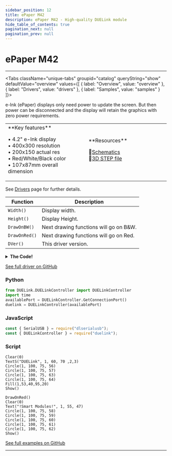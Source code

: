 ```yaml
---
sidebar_position: 12
title: ePaper M42
description: ePaper M42 - High-quality DUELink module
hide_table_of_contents: true
pagination_next: null
pagination_prev: null
---
```



# ePaper M42

<ImageSection 
  product="depaperm42-a"
  tagline="4.2"
/>

---

<Tabs className="unique-tabs" groupid="catalog" queryString="show" defaultValue="overview"
  values={[
    {
        label: "Overview",
        value: "overview"
    },
    {
        label: "Drivers",
        value: "drivers"
    },
    {
        label: "Samples",
        value: "samples"
    }
]}>

<TabItem value="overview">

e-Ink (ePaper) displays only need power to update the screen. But then power can be disconnected and the display will retain the graphics with zero power requirements.

<table><td width='50%'>
**Key features**

• 4.2" e-Ink display<br/>
• 400x300 resolution<br/>
• 200x150 actual res<br/>
• Red/White/Black color<br/>
• 107x87mm overall dimension<br/>

</td><td width='50%'>
**Resources**
 
📄<a href="/sch/gdl-depaperm42-a.pdf" download>Schematics</a><br/>
🔩<a href="/3d/gdl-depaperm42-a.step" download>3D STEP file</a><br/>
</td></table>

</TabItem>

<TabItem value="drivers">

See [Drivers](/docs/engine/drivers) page for further details.

| Function | Description |
|----------|-------------|
| `Width()` | Display width. |
| `Height()` | Display Height. |
| `DrawOnBW()` | Next drawing functions will go on B&W. |
| `DrawOnRed()` | Next drawing functions will go on Red. |
| `DVer()` | This driver version. |
<details>
<summary><strong>The Code!</strong></summary>

**ePaper M42 Driver**

```batch
##### ePaper M42 Driver #####

fn DVer()
    return 1.0
fend

Alias(select=1, reg=3, busy=4, rst=2)

_s = 1
_r = 3
_b = 4

fn DCmd(c, b1)
    DWrite(select, 0)#select
    DWrite(reg, 0)#cmd
    SpiWr(c)
    DWrite(reg, 1)#data
    for i in Range(0,Len(b1))
        SpiWr(b1[i])
    next
    DWrite(select, 1)#deselect
fend
 
fn WaitIdle()
    while DRead(busy,0)
        Wait(100)
 
    wend
fend
 
fn DrawOnRed() 
    DCmd(0x26, [])
fend
 
fn DrawOnBW() 
    DCmd(0x24, [])
fend

fn SetDrawW(x,y,a,b)
    DCmd(0x44, [(x >> 3) & 0xFF, (a >> 3) & 0xFF])
    DCmd(0x45, [y & 0xFF, (y >> 8) & 0xFF, (b)  & 0xFF, ((b) >> 8)  & 0xFF])
fend

fn SetCursor(x,y)
    DCmd(0x4E, [(x >> 3) & 0xFF])
    DCmd(0x4F, [y & 0xFF, (y >> 8) & 0xFF])
 
    WaitIdle()
fend

fn Width()
    return 200
fend

fn Height()
    return 150
fend
 
fn Init() 
    SpiCfg(0, 8000)  
 
    DWrite(rst,0)
    Wait(10)
    DWrite(rst,1)
    Wait(200) 
    
    GfxCfg(6, {0, select, reg, busy}, Width(),Height(),2)

    DCmd(0x74, [0x54])
    DCmd(0x7E, [0x3B])
    DCmd(0x2B, [0x04, 0x63]) # Reduce glitch under ACVCOM 
    DCmd(0x0C, [0x84, 0x8c, 0x85, 0x3F]) # Soft start setting
    DCmd(0x01, [0x2B, 0x01, 0x00]) # Driver Output control  Set MUX as 300
 
    DCmd(0x11, [0x03]) # Data Entry mode setting
    SetDrawW(0, 0, 400, 300)
    SetCursor(0,0)
 
    DCmd(0x3C, [0x01])
    DCmd(0x18, [0x80])
    DCmd(0x22, [0xB1])
    DCmd(0x20, [])
 
    WaitIdle()
    DrawOnBW()
fend

Init()

##############################

```

</details>

[See full driver on GitHub](https://github.com/ghi-electronics/duelink-website/tree/main/static/code/drivers)

</TabItem>

<TabItem value="samples">

### Python

```python
from DUELink.DUELinkController import DUELinkController
import time
availablePort = DUELinkController.GetConnectionPort()
duelink = DUELinkController(availablePort)
```

### JavaScript

```javascript
const { SerialUSB } = require("dlserialusb");
const { DUELinkController } = require("duelink");
```

### Script

```batch
Clear(0)
TextS("DUELink", 1, 60, 70 ,2,3)
Circle(1, 100, 75, 56)
Circle(1, 100, 75, 57)
Circle(1, 100, 75, 63)
Circle(1, 100, 75, 64)
Fill(1,53,40,95,20)
Show()

DrawOnRed() 
Clear(0)
Text("!Smart Modules!", 1, 55, 47)
Circle(1, 100, 75, 58)
Circle(1, 100, 75, 59)
Circle(1, 100, 75, 60)
Circle(1, 100, 75, 61)
Circle(1, 100, 75, 62)
Show()

```

[See full examples on GitHub](https://github.com/ghi-electronics/duelink-website/tree/main/static/code/samples)

</TabItem>

</Tabs>

---

<OrderSection
    product="DUELink ePaper M42"
    partnumber="GDL-DEPAPERM42-A"
    price="$0.00"
/>
